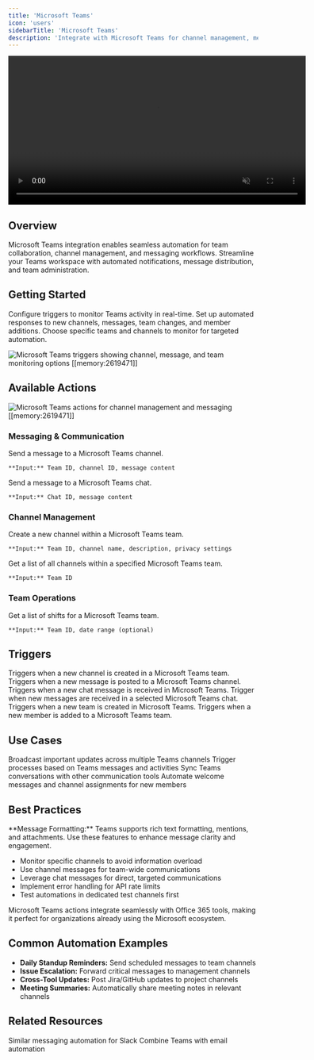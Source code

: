 ```yaml
---
title: 'Microsoft Teams'
icon: 'users'
sidebarTitle: 'Microsoft Teams'
description: 'Integrate with Microsoft Teams for channel management, messaging, and team collaboration automation'
---
```


<div style={{ display: 'flex', justifyContent: 'center', margin: '2rem 0' }}>
  <div className="video-card">
    <video
      src="/lindy-brand-assets/microsoft-teams.mp4"
      width="600"
      autoPlay
      muted
      loop
      playsInline
      style={{ display: 'block', width: '100%', borderRadius: '16px' }}
    />
  </div>
</div>

## Overview

Microsoft Teams integration enables seamless automation for team collaboration, channel management, and messaging workflows. Streamline your Teams workspace with automated notifications, message distribution, and team administration.

## Getting Started

Configure triggers to monitor Teams activity in real-time. Set up automated responses to new channels, messages, team changes, and member additions. Choose specific teams and channels to monitor for targeted automation.

<Frame>
  <img src="/lindy-brand-assets/microsoft-teams-triggers.png" alt="Microsoft Teams triggers showing channel, message, and team monitoring options [[memory:2619471]]" />
</Frame>

## Available Actions

<Frame>
  <img src="/lindy-brand-assets/microsoft-teams-actions.png" alt="Microsoft Teams actions for channel management and messaging [[memory:2619471]]" />
</Frame>

### Messaging & Communication

<AccordionGroup>
  <Accordion title="Send Channel Message">
    Send a message to a Microsoft Teams channel.
    
    **Input:** Team ID, channel ID, message content
  </Accordion>
  
  <Accordion title="Send Chat Message">
    Send a message to a Microsoft Teams chat.
    
    **Input:** Chat ID, message content
  </Accordion>
</AccordionGroup>

### Channel Management

<AccordionGroup>
  <Accordion title="Create Channel">
    Create a new channel within a Microsoft Teams team.
    
    **Input:** Team ID, channel name, description, privacy settings
  </Accordion>
  
  <Accordion title="List Channels">
    Get a list of all channels within a specified Microsoft Teams team.
    
    **Input:** Team ID
  </Accordion>
</AccordionGroup>

### Team Operations

<AccordionGroup>
  <Accordion title="List Shifts">
    Get a list of shifts for a Microsoft Teams team.
    
    **Input:** Team ID, date range (optional)
  </Accordion>
</AccordionGroup>

## Triggers

<AccordionGroup>
  <Accordion title="New Channel">
    Triggers when a new channel is created in a Microsoft Teams team.
  </Accordion>
  
  <Accordion title="New Channel Message">
    Triggers when a new message is posted to a Microsoft Teams channel.
  </Accordion>
  
  <Accordion title="New Chat">
    Triggers when a new chat message is received in Microsoft Teams.
  </Accordion>
  
  <Accordion title="New Chat Message">
    Trigger when new messages are received in a selected Microsoft Teams chat.
  </Accordion>
  
  <Accordion title="New Team">
    Triggers when a new team is created in Microsoft Teams.
  </Accordion>
  
  <Accordion title="New Team Member">
    Triggers when a new member is added to a Microsoft Teams team.
  </Accordion>
</AccordionGroup>

## Use Cases

<CardGroup cols={2}>
  <Card title="Notification Hub" icon="bell">
    Broadcast important updates across multiple Teams channels
  </Card>
  
  <Card title="Workflow Automation" icon="gear">
    Trigger processes based on Teams messages and activities
  </Card>
  
  <Card title="Cross-Platform Sync" icon="arrows-rotate">
    Sync Teams conversations with other communication tools
  </Card>
  
  <Card title="Team Onboarding" icon="user-plus">
    Automate welcome messages and channel assignments for new members
  </Card>
</CardGroup>

## Best Practices

<Note>
**Message Formatting:** Teams supports rich text formatting, mentions, and attachments. Use these features to enhance message clarity and engagement.
</Note>

- Monitor specific channels to avoid information overload
- Use channel messages for team-wide communications
- Leverage chat messages for direct, targeted communications
- Implement error handling for API rate limits
- Test automations in dedicated test channels first

<Tip>
Microsoft Teams actions integrate seamlessly with Office 365 tools, making it perfect for organizations already using the Microsoft ecosystem.
</Tip>

## Common Automation Examples

- **Daily Standup Reminders:** Send scheduled messages to team channels
- **Issue Escalation:** Forward critical messages to management channels
- **Cross-Tool Updates:** Post Jira/GitHub updates to project channels
- **Meeting Summaries:** Automatically share meeting notes in relevant channels

## Related Resources

<CardGroup cols={2}>
  <Card title="Slack Bot" href="/tutorials/beginner/slack-bot" icon="slack">
    Similar messaging automation for Slack
  </Card>
  <Card title="Email Assistant" href="/tutorials/beginner/email-assistant" icon="envelope">
    Combine Teams with email automation
  </Card>
</CardGroup>